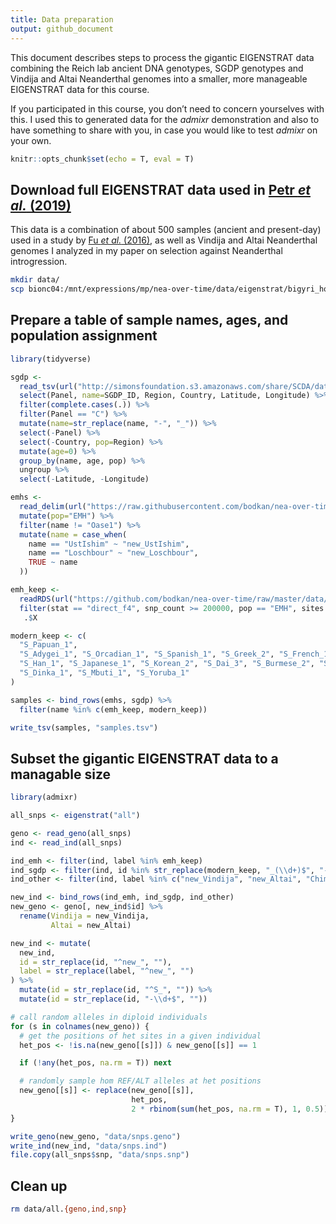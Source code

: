```yaml
---
title: Data preparation
output: github_document
---
```


This document describes steps to process the gigantic EIGENSTRAT data combining the Reich lab ancient DNA genotypes, SGDP genotypes and Vindija and Altai Neanderthal genomes into a smaller, more manageable EIGENSTRAT data for this course.

If you participated in this course, you don't need to concern yourselves with this. I used this to generated data for the _admixr_ demonstration and also to have something to share with you, in case you would like to test _admixr_ on your own.

```r
knitr::opts_chunk$set(echo = T, eval = T)
```

## Download full EIGENSTRAT data used in [Petr _et al._ (2019)](https://www.pnas.org/content/116/5/1639)

This data is a combination of about 500 samples (ancient and present-day) used in a study by [Fu _et al._ (2016)](https://www.nature.com/articles/nature17993), as well as Vindija and Altai Neanderthal genomes I analyzed in my paper on selection against Neanderthal introgression.

```bash
mkdir data/
scp bionc04:/mnt/expressions/mp/nea-over-time/data/eigenstrat/bigyri_ho/all.{snp,ind,geno} data/
```

## Prepare a table of sample names, ages, and population assignment

```r
library(tidyverse)

sgdp <-
  read_tsv(url("http://simonsfoundation.s3.amazonaws.com/share/SCDA/datasets/10_24_2014_SGDP_metainformation_update.txt")) %>%
  select(Panel, name=SGDP_ID, Region, Country, Latitude, Longitude) %>%
  filter(complete.cases(.)) %>%
  filter(Panel == "C") %>%
  mutate(name=str_replace(name, "-", "_")) %>%
  select(-Panel) %>% 
  select(-Country, pop=Region) %>%
  mutate(age=0) %>%
  group_by(name, age, pop) %>%
  ungroup %>%
  select(-Latitude, -Longitude)

emhs <-
  read_delim(url("https://raw.githubusercontent.com/bodkan/nea-over-time/master/data/emh_ages.txt"), delim=" ", col_names=c("name", "age")) %>%
  mutate(pop="EMH") %>%
  filter(name != "Oase1") %>%
  mutate(name = case_when(
    name == "UstIshim" ~ "new_UstIshim",
    name == "Loschbour" ~ "new_Loschbour",
    TRUE ~ name
  ))

emh_keep <-
  readRDS(url("https://github.com/bodkan/nea-over-time/raw/master/data/rds/nea_estimates.rds")) %>%
  filter(stat == "direct_f4", snp_count >= 200000, pop == "EMH", sites == "all", C == "Yoruba") %>%
   .$X

modern_keep <- c(
  "S_Papuan_1",
  "S_Adygei_1", "S_Orcadian_1", "S_Spanish_1", "S_Greek_2", "S_French_1", "S_Russian_1", "S_Icelandic_2", "S_Estonian_1",   "S_Czech_2", "S_Tuscan_1",
  "S_Han_1", "S_Japanese_1", "S_Korean_2", "S_Dai_3", "S_Burmese_2", "S_Tujia_1", "S_Uygur_1", "S_Hezhen_2",
  "S_Dinka_1", "S_Mbuti_1", "S_Yoruba_1"
)

samples <- bind_rows(emhs, sgdp) %>%
  filter(name %in% c(emh_keep, modern_keep))

write_tsv(samples, "samples.tsv")
```

## Subset the gigantic EIGENSTRAT data to a managable size

```r
library(admixr)

all_snps <- eigenstrat("all")

geno <- read_geno(all_snps)
ind <- read_ind(all_snps)

ind_emh <- filter(ind, label %in% emh_keep)
ind_sgdp <- filter(ind, id %in% str_replace(modern_keep, "_(\\d+)$", "-\\1"))
ind_other <- filter(ind, label %in% c("new_Vindija", "new_Altai", "Chimp"))

new_ind <- bind_rows(ind_emh, ind_sgdp, ind_other)
new_geno <- geno[, new_ind$id] %>%
  rename(Vindija = new_Vindija,
         Altai = new_Altai)

new_ind <- mutate(
  new_ind,
  id = str_replace(id, "^new_", ""),
  label = str_replace(label, "^new_", "")
) %>%
  mutate(id = str_replace(id, "^S_", "")) %>%
  mutate(id = str_replace(id, "-\\d+$", ""))

# call random alleles in diploid individuals
for (s in colnames(new_geno)) {
  # get the positions of het sites in a given individual
  het_pos <- !is.na(new_geno[[s]]) & new_geno[[s]] == 1

  if (!any(het_pos, na.rm = T)) next

  # randomly sample hom REF/ALT alleles at het positions
  new_geno[[s]] <- replace(new_geno[[s]],
                           het_pos,
                           2 * rbinom(sum(het_pos, na.rm = T), 1, 0.5)) %>% as.integer
}

write_geno(new_geno, "data/snps.geno")
write_ind(new_ind, "data/snps.ind")
file.copy(all_snps$snp, "data/snps.snp")
```

## Clean up

```bash
rm data/all.{geno,ind,snp}
```
